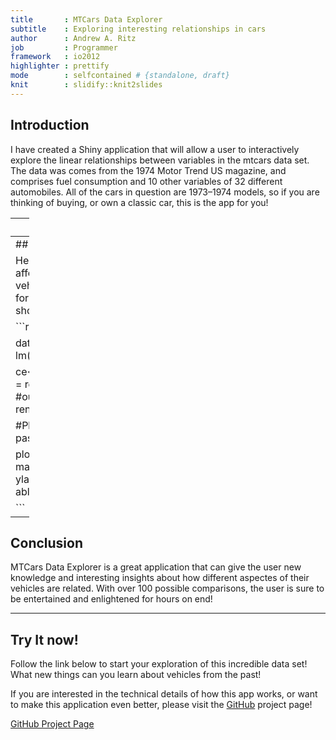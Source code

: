 ```yaml
---
title       : MTCars Data Explorer
subtitle    : Exploring interesting relationships in cars
author      : Andrew A. Ritz
job         : Programmer
framework   : io2012        
highlighter : prettify
mode        : selfcontained # {standalone, draft}
knit        : slidify::knit2slides
---
```


## Introduction

I have created a Shiny application that will allow a user to interactively explore the linear relationships
between variables in the mtcars data set.  The data was comes from the 1974 Motor Trend US magazine, and comprises fuel consumption and 10 other variables of 32 different automobiles.  All of the cars in question are 1973–1974 models, so if you are thinking of buying, or own a classic car, this is the app for you!


---
## What does it do?

The application takes user input of two of the possible variables and creates a linear model from that data.
A scatterplot of the relationship, as well as the slope and intercept of the relationship are conveniently plotted.  The slope and intercept are also displayed in numeric format for increased interpretability.

---
## Example

Here we can see how mpg is affected by the weight of the vehicle.  Very good to know for the budget minded shopper!

```r

v1<-"mpg"
v2<-"wt"

data(mtcars)
fit<-lm(mpg~wt, data=mtcars)

ce<-coef(fit)
# output$slope = renderPrint(ce[[2]])
#output$intercept = renderPrint(ce[[1]])

#Plot variables.
title<-paste(v1, "vs.", v2)

plot(mtcars[,v2],mtcars[,v1], main=title, xlab=v2, ylab=v1)
abline(fit,col="red",lwd=2)

```

---
## Conclusion

MTCars Data Explorer is a great application that can give the user new knowledge and interesting insights about
how different aspectes of their vehicles are related.  With over 100 possible comparisons, the user is sure to
be entertained and enlightened for hours on end!


---
## Try It now!

Follow the link below to start your exploration of this incredible data set!  What new things can you learn about vehicles from the past!

<link-1>

If you are interested in the technical details of how this app works, or want to make this application even better, please visit the [GitHub](https://github.com/drewCo2/DDP_Project) project page!

[GitHub Project Page](https://github.com/drewCo2/DDP_Project)
